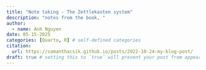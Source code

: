 ```yaml
---
title: "Note taking - The Zettlekasten system"
description: "notes from the book, "
author:
  - name: Anh Nguyen
date: 05-15-2025
categories: [Quarto, R] # self-defined categories
citation: 
  url: https://samanthacsik.github.io/posts/2022-10-24-my-blog-post/ 
draft: true # setting this to `true` will prevent your post from appearing on your listing page until you're ready!
---
```


